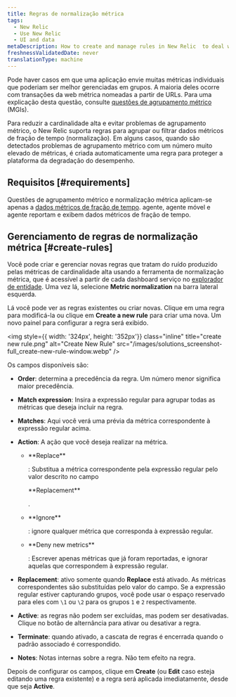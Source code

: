 ```yaml
---
title: Regras de normalização métrica
tags:
  - New Relic
  - Use New Relic
  - UI and data
metaDescription: How to create and manage rules in New Relic  to deal with noise from high cardinality metrics and prevent metric grouping issues (MGIs).
freshnessValidatedDate: never
translationType: machine
---
```


Pode haver casos em que uma aplicação envie muitas métricas individuais que poderiam ser melhor gerenciadas em grupos. A maioria deles ocorre com transações da web métrica nomeadas a partir de URLs. Para uma explicação desta questão, consulte [questões de agrupamento métrico](/docs/using-new-relic/cross-product-functions/troubleshooting/metric-grouping-issues) (MGIs).

Para reduzir a cardinalidade alta e evitar problemas de agrupamento métrico, o New Relic suporta regras para agrupar ou filtrar dados métricos de fração de tempo (normalização). Em alguns casos, quando são detectados problemas de agrupamento métrico com um número muito elevado de métricas, é criada automaticamente uma regra para proteger a plataforma da degradação do desempenho.

## Requisitos [#requirements]

Questões de agrupamento métrico e normalização métrica aplicam-se apenas a [dados métricos de fração de tempo](/docs/data-apis/understand-data/new-relic-data-types/#timeslice-data). <InlinePopover type="apm"/>agente, agente móvel e <InlinePopover type="browser"/>agente reportam e exibem dados métricos de fração de tempo.

## Gerenciamento de regras de normalização métrica [#create-rules]

Você pode criar e gerenciar novas regras que tratam do ruído produzido pelas métricas de cardinalidade alta usando a ferramenta de normalização métrica, que é acessível a partir de cada dashboard serviço no [explorador de entidade](/docs/new-relic-solutions/new-relic-one/core-concepts/new-relic-explorer-view-performance-across-apps-services-hosts#find). Uma vez lá, selecione <DNT>**Metric normalization**</DNT> na barra lateral esquerda.

Lá você pode ver as regras existentes ou criar novas. Clique em uma regra para modificá-la ou clique em <DNT>**Create a new rule**</DNT> para criar uma nova. Um novo painel para configurar a regra será exibido.

<img
  style={{ width: '324px', height: '352px'}}
  class="inline"
  title="create new rule.png"
  alt="Create New Rule"
  src="/images/solutions_screenshot-full_create-new-rule-window.webp"
/>

Os campos disponíveis são:

* <DNT>**Order**</DNT>: determina a precedência da regra. Um número menor significa maior precedência.

* <DNT>**Match expression**</DNT>: Insira a expressão regular para agrupar todas as métricas que deseja incluir na regra.

* <DNT>**Matches**</DNT>: Aqui você verá uma prévia da métrica correspondente à expressão regular acima.

* <DNT>**Action**</DNT>: A ação que você deseja realizar na métrica.

  * <DNT>
      **Replace**
    </DNT>

    : Substitua a métrica correspondente pela expressão regular pelo valor descrito no campo

    <DNT>
      **Replacement**
    </DNT>

    .

  * <DNT>
      **Ignore**
    </DNT>

    : ignore qualquer métrica que corresponda à expressão regular.

  * <DNT>
      **Deny new metrics**
    </DNT>

    : Escrever apenas métricas que já foram reportadas, e ignorar aquelas que correspondem à expressão regular.

* <DNT>**Replacement**</DNT>: ativo somente quando <DNT>**Replace**</DNT> está ativado. As métricas correspondentes são substituídas pelo valor do campo. Se a expressão regular estiver capturando grupos, você pode usar o espaço reservado para eles com `\1` ou `\2` para os grupos `1` e `2` respectivamente.

* <DNT>**Active**</DNT>: as regras não podem ser excluídas, mas podem ser desativadas. Clique no botão de alternância para ativar ou desativar a regra.

* <DNT>**Terminate**</DNT>: quando ativado, a cascata de regras é encerrada quando o padrão associado é correspondido.

* <DNT>**Notes**</DNT>: Notas internas sobre a regra. Não tem efeito na regra.

Depois de configurar os campos, clique em <DNT>**Create**</DNT> (ou <DNT>**Edit**</DNT> caso esteja editando uma regra existente) e a regra será aplicada imediatamente, desde que seja <DNT>**Active**</DNT>.
